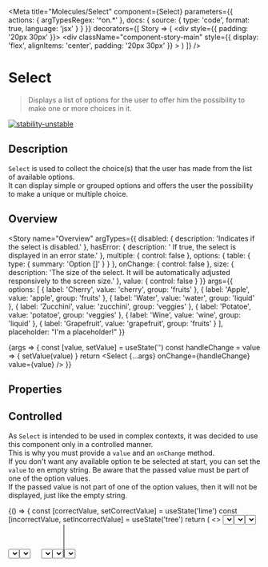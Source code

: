 

<Meta
  title="Molecules/Select"
  component={Select}
  parameters={{
    actions: { argTypesRegex: '^on.*' },
    docs: {
      source: {
        type: 'code',
        format: true,
        language: 'jsx'
      }
    }
  }}
  decorators={[
    Story => (
      <ThemeProvider>
        <div style={{ padding: '20px 30px' }}>
          <ThemeSwitcher />
        </div>
        <div
          className="component-story-main"
          style={{
            display: 'flex',
            alignItems: 'center',
            padding: '20px 30px'
          }}
        >
          <Story />
        </div>
      </ThemeProvider>
    )
  ]}
/>

# Select

> Displays a list of options for the user to offer him the possibility to make one or more choices in it.

[![stability-unstable](https://img.shields.io/badge/stability-unstable-yellow.svg)](https://github.com/emersion/stability-badges#unstable)

## Description

`Select` is used to collect the choice(s) that the user has made from the list of available options.  
It can display simple or grouped options and offers the user the possibility to make a unique or multiple choice.

## Overview

<Story
  name="Overview"
  argTypes={{
    disabled: {
      description: 'Indicates if the select is disabled.'
    },
    hasError: {
      description: '	If true, the select is displayed in an error state.'
    },
    multiple: {
      control: false
    },
    options: {
      table: {
        type: {
          summary: 'Option []'
        }
      }
    },
    onChange: {
      control: false
    },
    size: {
      description:
        'The size of the select. It will be automatically adjusted responsively to the screen size.'
    },
    value: {
      control: false
    }
  }}
  args={{
    options: [
      { label: 'Cherry', value: 'cherry', group: 'fruits' },
      { label: 'Apple', value: 'apple', group: 'fruits' },
      { label: 'Water', value: 'water', group: 'liquid' },
      { label: 'Zucchini', value: 'zucchini', group: 'veggies' },
      { label: 'Potatoe', value: 'potatoe', group: 'veggies' },
      { label: 'Wine', value: 'wine', group: 'liquid' },
      { label: 'Grapefruit', value: 'grapefruit', group: 'fruits' }
    ],
    placeholder: "I'm a placeholder!"
  }}
>
  {args => {
    const [value, setValue] = useState('')
    const handleChange = value => {
      setValue(value)
    }
    return <Select {...args} onChange={handleChange} value={value} />
  }}
</Story>

## Properties

<ArgsTable story="Overview" />

## Controlled

As `Select` is intended to be used in complex contexts, it was decided to use this component only in a controlled manner.  
This is why you must provide a `value` and an `onChange` method.  
If you don't want any available option te be selected at start, you can set the `value` to en empty string.
Be aware that the passed value must be part of one of the option values.  
If the passed value is not part of one of the option values, then it will not be displayed, just like the empty string.

<Canvas>
  <Story name="Controlled">
    {() => {
      const [correctValue, setCorrectValue] = useState('lime')
      const [incorrectValue, setIncorrectValue] = useState('tree')
      return (
        <>
          <Select
            helperText="The past value 'lime' is one of the options."
            size="x-large"
            value={correctValue}
            onChange={setCorrectValue}
            options={[
              { label: 'Apple', value: 'apple' },
              { label: 'Lime', value: 'lime' }
            ]}
          />
          <Select
            helperText="The past value 'tree' is not part of the options."
            size="x-large"
            value={incorrectValue}
            onChange={setIncorrectValue}
            options={[
              { label: 'Orange', value: 'orange' },
              { label: 'Banana', value: 'banana' }
            ]}
          />
        </>
      )
    }}
  </Story>
</Canvas>

## Options

A list of options of `Option` type must be provided in order to use `Select`.  
The options list must be provided in the order you want them to appear and must follow a certain formalism:

```ts
type Option = {
  readonly label: string // text displayed in select
  readonly value: string // value selected by the user
  readonly group?: string // optional property that allows to group some options according to their belonging to a group
}
```

Here is an example of the 3 cases concerning the option lists:

- a list composed of options without groups
- a list composed of options with groups
- a mixed list composed of options with and without groups

<Canvas>
  <Story name="Options">
    {() => {
      const [value1, setValue1] = useState('')
      const [value2, setValue2] = useState('')
      const [value3, setValue3] = useState('')
      return (
        <>
          <Select
            fullWidth
            onChange={setValue1}
            options={[
              { label: 'Tomatoe', value: 'tomatoe' },
              { label: 'Bread', value: 'bread' },
              { label: 'Lime', value: 'lime' },
              { label: 'Banana', value: 'banana' }
            ]}
            placeholder="I am containing options without groups"
            value={value1}
          />
          <Select
            fullWidth
            onChange={setValue2}
            options={[
              { label: 'Tomatoe', value: 'tomatoe', group: 'Fruits' },
              { label: 'Bread', value: 'bread', group: 'Sides' },
              { label: 'Lime', value: 'lime', group: 'Fruits' },
              { label: 'Potatoe', value: 'potatoe', group: 'Vegetables' }
            ]}
            placeholder="I am containing options with groups"
            value={value2}
          />
          <Select
            fullWidth
            onChange={setValue3}
            options={[
              { label: 'Tomatoe', value: 'tomatoe' },
              { label: 'Bread', value: 'bread', group: 'Sides' },
              { label: 'Lime', value: 'lime', group: 'Fruits' },
              { label: 'Potatoe', value: 'potatoe' }
            ]}
            placeholder="I am containing options with & without groups"
            value={value3}
          />
        </>
      )
    }}
  </Story>
</Canvas>

We provide you with two alphabetical sorting methods, to help you present the options, that you can import from `@okp4/ui`:

- `getOptionsAscendingSorted` : groups (if any) will be sorted alphabetically in **ascending** order, as well as the options belonging to its groups.
- `getOptionsDescendingSorted`: groups (if any) will be sorted alphabetically in **descending** order, as well as the options belonging to its groups.

##### **`example.tsx`**

```tsx
import { useState } from 'react'
import { getOptionsAscendingSorted, getOptionsDescendingSorted, Select } from '@okp4/ui'
import type { UseState } from '@okp4/ui'

export const MyExampleComponent: React.FC = () => {
  const [value1, setValue1]: UseState<string | <string[]>> = useState('')
  const [value2, setValue2]: UseState<string | <string[]>> = useState('')
  const [value3, setValue3]: UseState<string | <string[]>> = useState('')

  const options = [
    { label: 'Bread', value: 'bread', group: 'Sides' },
    { label: 'Tomatoe', value: 'tomatoe', group: 'Fruits' },
    { label: 'Water', value: 'water' },
    { label: 'Potatoe', value: 'potatoe', group: 'Vegetables' },
    { label: 'Sauce', value: 'sauce' },
    { label: 'Apricot', value: 'apricot', group: 'Fruits' },
    { label: 'Lime', value: 'lime', group: 'Fruits' }
  ]

  return (
    <div>
      <Select
        onChange={setValue1}
        options={options}
        placeholder="I am containing unsorted options"
        value={value1}
      />
      <Select
        onChange={setValue2}
        options={getOptionsAscendingSorted(options)}
        placeholder="I am containing ascending sorted options"
        value={value2}
      />
      <Select
        onChange={setValue3}
        options={getOptionsDescendingSorted(options)}
        placeholder="I am containing descending sorted options"
        value={value3}
      />
    </div>
  )
}
```

## Disabled

`Select` can be disabled by setting the `disabled` property to `true`.  
It is then impossible to enter a value or to open the menu, and the value should not be submitted to its parent.

<Canvas>
  <Story name="Disabled">
    {() => {
      const [value, setValue] = useState('')
      return (
        <Select
          disabled
          onChange={setValue}
          options={[
            { label: 'Apple', value: 'apple' },
            { label: 'Banana', value: 'banana' }
          ]}
          placeholder="I am disabled"
          value={value}
        />
      )
    }}
  </Story>
</Canvas>

## Error state

If `hasError` property is set to true, `Select` will be displayed with an error semantic color.  
In addition, the helperText property can be set to display an error message below `Select`.

<Canvas>
  <Story name="Error state">
    {() => {
      const [value, setValue] = useState('')
      const handleChange = value => {
        setValue(value)
      }
      return (
        <Select
          hasError
          helperText="Error message."
          onChange={handleChange}
          options={[
            { label: 'Apple', value: 'apple' },
            { label: 'Mango', value: 'mango,' }
          ]}
          placeholder="I think I may have an error !"
          size="medium"
          value={value}
        />
      )
    }}
  </Story>
</Canvas>

## FullWidth

`Select` can take 100% width if the `fullWidth` property is set to true.

<Canvas>
  <Story name="FullWidth">
    {() => {
      const [value, setValue] = useState('')
      const handleChange = value => {
        setValue(value)
      }
      return (
        <Select
          fullWidth
          placeholder="I am in 100% width"
          onChange={handleChange}
          options={[
            { label: 'Apple', value: 'apple' },
            { label: 'Apricot', value: 'Apricot' }
          ]}
          value={value}
        />
      )
    }}
  </Story>
</Canvas>

## Multiple

The optional `multiple` property allows the user to choose several values from a list of options. It is set to `false` by default.  
The list of selected options is displayed in alphabetical order.

<Canvas>
  <Story name="Multiple">
    {() => {
      const [values, setValues] = useState(['lime', 'apple'])
      const handleChange = selectedOptions => {
        setValues(selectedOptions)
      }
      return (
        <Select
          multiple
          onChange={handleChange}
          options={[
            { label: 'Lime', value: 'lime' },
            { label: 'Apple', value: 'apple' },
            { label: 'Pear', value: 'pear' }
          ]}
          placeholder="I am multiple"
          value={values}
        />
      )
    }}
  </Story>
</Canvas>

## Sizes

Size options are `x-small`, `small`, `medium`, `large`, `x-large` and will be automatically adjusted responsively to the screen size.  
If none is given, `medium` is the default value.

<Canvas>
  <Story name="Sizes">
    {() => {
      const sizes = ['x-small', 'small', 'medium', 'large', 'x-large']
      const [values, setValues] = useState({
        'x-small': '',
        small: '',
        medium: '',
        large: '',
        'x-large': ''
      })
      const handleChange = (value, size) => {
        setValues({ ...values, [size]: value })
      }
      return sizes.map(size => (
        <div key={size} style={{ maxWidth: '100%' }}>
          <Select
            onChange={value => handleChange(value, size)}
            options={[
              { label: 'Apple', value: 'apple' },
              { label: 'Banana', value: 'banana' }
            ]}
            placeholder={size}
            size={size}
            value={values[size]}
          />
        </div>
      ))
    }}
  </Story>
</Canvas>
